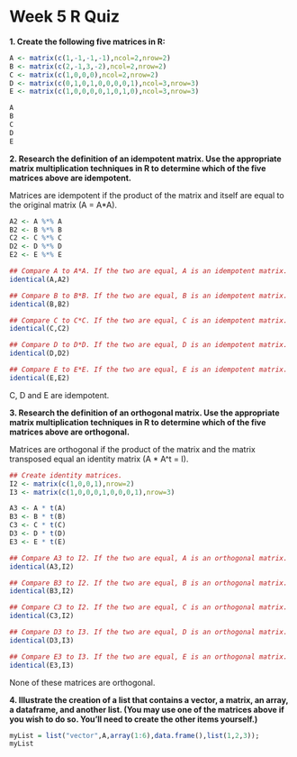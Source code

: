 Week 5 R Quiz
========================================================

**1. Create the following five matrices in R:**

```r
A <- matrix(c(1,-1,-1,-1),ncol=2,nrow=2)
B <- matrix(c(2,-1,3,-2),ncol=2,nrow=2)
C <- matrix(c(1,0,0,0),ncol=2,nrow=2)
D <- matrix(c(0,1,0,1,0,0,0,0,1),ncol=3,nrow=3)
E <- matrix(c(1,0,0,0,0,1,0,1,0),ncol=3,nrow=3)

A
B
C
D
E
```

**2. Research the definition of an idempotent matrix. Use the appropriate matrix multiplication techniques in R to determine which of the five matrices above are idempotent.**

Matrices are idempotent if the product of the matrix and itself are equal to the original matrix (A = A*A).


```r
A2 <- A %*% A
B2 <- B %*% B
C2 <- C %*% C
D2 <- D %*% D
E2 <- E %*% E

## Compare A to A*A. If the two are equal, A is an idempotent matrix.
identical(A,A2)

## Compare B to B*B. If the two are equal, B is an idempotent matrix.
identical(B,B2)

## Compare C to C*C. If the two are equal, C is an idempotent matrix.
identical(C,C2)

## Compare D to D*D. If the two are equal, D is an idempotent matrix.
identical(D,D2)

## Compare E to E*E. If the two are equal, E is an idempotent matrix.
identical(E,E2)
```

C, D and E are idempotent.

**3. Research the definition of an orthogonal matrix. Use the appropriate matrix multiplication techniques in R to determine which of the five matrices above are orthogonal.**

Matrices are orthogonal if the product of the matrix and the matrix transposed equal an identity matrix (A * A^t = I).

``` r
## Create identity matrices.
I2 <- matrix(c(1,0,0,1),nrow=2)
I3 <- matrix(c(1,0,0,0,1,0,0,0,1),nrow=3)

A3 <- A * t(A)
B3 <- B * t(B)
C3 <- C * t(C)
D3 <- D * t(D)
E3 <- E * t(E)

## Compare A3 to I2. If the two are equal, A is an orthogonal matrix.
identical(A3,I2)

## Compare B3 to I2. If the two are equal, B is an orthogonal matrix.
identical(B3,I2)

## Compare C3 to I2. If the two are equal, C is an orthogonal matrix.
identical(C3,I2)

## Compare D3 to I3. If the two are equal, D is an orthogonal matrix.
identical(D3,I3)

## Compare E3 to I3. If the two are equal, E is an orthogonal matrix.
identical(E3,I3)

```

None of these matrices are orthogonal.

**4. Illustrate the creation of a list that contains a vector, a matrix, an array, a dataframe, and another list. (You may use one of the matrices above if you wish to do so. You'll need to create the other items yourself.)**

```r

myList = list("vector",A,array(1:6),data.frame(),list(1,2,3));
myList

```